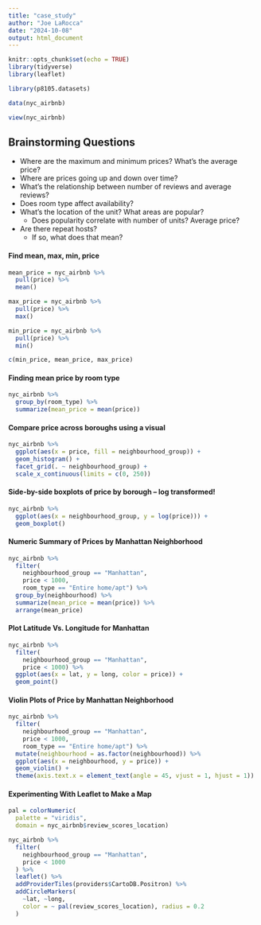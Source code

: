 ```yaml
---
title: "case_study"
author: "Joe LaRocca"
date: "2024-10-08"
output: html_document
---
```


```r
knitr::opts_chunk$set(echo = TRUE)
library(tidyverse)
library(leaflet)
```

```r
library(p8105.datasets)

data(nyc_airbnb)
```

```r

view(nyc_airbnb)

```

## Brainstorming Questions

* Where are the maximum and minimum prices? What's the average price?
* Where are prices going up and down over time?
* What's the relationship between number of reviews and average reviews?
* Does room type affect availability?
* What's the location of the unit? What areas are popular?
  * Does popularity correlate with number of units? Average price?
* Are there repeat hosts?
  * If so, what does that mean?
  
#### Find mean, max, min, price  

```r

mean_price = nyc_airbnb %>%
  pull(price) %>%
  mean()

max_price = nyc_airbnb %>%
  pull(price) %>%
  max()

min_price = nyc_airbnb %>%
  pull(price) %>%
  min()

c(min_price, mean_price, max_price)

```

#### Finding mean price by room type

```r

nyc_airbnb %>%
  group_by(room_type) %>%
  summarize(mean_price = mean(price))

```

#### Compare price across boroughs using a visual

```r

nyc_airbnb %>%
  ggplot(aes(x = price, fill = neighbourhood_group)) +
  geom_histogram() + 
  facet_grid(. ~ neighbourhood_group) +   
  scale_x_continuous(limits = c(0, 250))

```

#### Side-by-side boxplots of price by borough -- log transformed!

```r

nyc_airbnb %>%
  ggplot(aes(x = neighbourhood_group, y = log(price))) +
  geom_boxplot()

```

#### Numeric Summary of Prices by Manhattan Neighborhood

```r

nyc_airbnb %>%
  filter(
    neighbourhood_group == "Manhattan",
    price < 1000,
    room_type == "Entire home/apt") %>%
  group_by(neighbourhood) %>%
  summarize(mean_price = mean(price)) %>%
  arrange(mean_price)

```

#### Plot Latitude Vs. Longitude for Manhattan

```r

nyc_airbnb %>%
  filter(
    neighbourhood_group == "Manhattan",
    price < 1000) %>%
  ggplot(aes(x = lat, y = long, color = price)) +
  geom_point()

```

#### Violin Plots of Price by Manhattan Neighborhood

```r

nyc_airbnb %>%
  filter(
    neighbourhood_group == "Manhattan",
    price < 1000,
    room_type == "Entire home/apt") %>%
  mutate(neighbourhood = as.factor(neighbourhood)) %>%
  ggplot(aes(x = neighbourhood, y = price)) + 
  geom_violin() +
  theme(axis.text.x = element_text(angle = 45, vjust = 1, hjust = 1))

```

#### Experimenting With Leaflet to Make a Map

```r

pal = colorNumeric(
  palette = "viridis",
  domain = nyc_airbnb$review_scores_location)

nyc_airbnb %>%
  filter(
    neighbourhood_group == "Manhattan",
    price < 1000
  ) %>%
  leaflet() %>%
  addProviderTiles(providers$CartoDB.Positron) %>%
  addCircleMarkers(
    ~lat, ~long, 
    color = ~ pal(review_scores_location), radius = 0.2
  )

```

